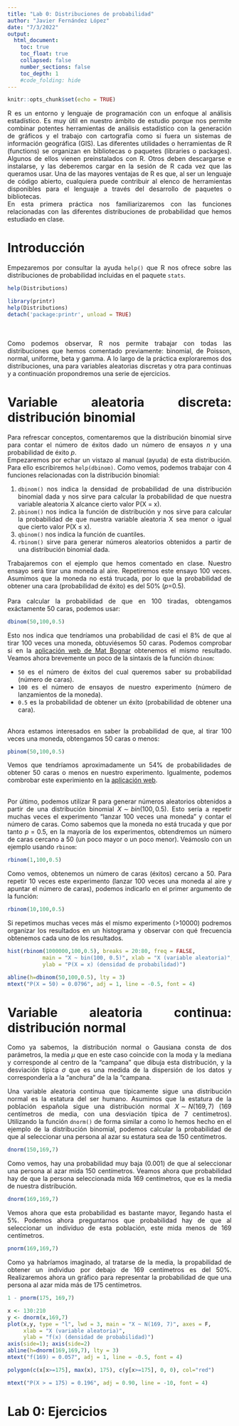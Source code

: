 ```yaml
---
title: "Lab 0: Distribuciones de probabilidad"
author: "Javier Fernández López"
date: "7/3/2022"
output: 
  html_document:
    toc: true
    toc_float: true
    collapsed: false
    number_sections: false
    toc_depth: 1
    #code_folding: hide
---
```


<style>
body {
text-align: justify}
</style>

```r
knitr::opts_chunk$set(echo = TRUE)
```

R es un entorno y lenguaje de programación con un enfoque al análisis estadístico. Es muy útil en nuestro ámbito de estudio porque nos permite combinar potentes herramientas de análisis estadístico con la generación de gráficos y el trabajo con cartografía como si fuera un sistemas de información geográfica (GIS).
Las diferentes utilidades o herramientas de R (functions) se organizan en bibliotecas o paquetes (libraries o packages). Algunos de ellos vienen preinstalados con R. Otros deben descargarse e instalarse, y las deberemos cargar en la sesión de R cada vez que las queramos usar. Una de las mayores ventajas de R es que, al ser un lenguaje de código abierto, cualquiera puede contribuir al elenco de herramientas disponibles para el lenguaje a través del desarrollo de paquetes o bibliotecas.
<br/>
En esta primera práctica nos familiarizaremos con las funciones relacionadas con las diferentes distribuciones de probabilidad que hemos estudiado en clase.

# Introducción

Empezaremos por consultar la ayuda `help()` que R nos ofrece sobre las distribuciones de probabilidad incluidas en el paquete `stats`.
```r
help(Distributions)
```
```r
library(printr)
help(Distributions)
detach('package:printr', unload = TRUE)
```
<br/><br/>
Como podemos observar, R nos permite trabajar con todas las distribuciones que hemos comentado
previamente: binomial, de Poisson, normal, uniforme, beta y gamma. A lo largo de la práctica exploraremos dos distribuciones, una para variables aleatorias discretas y otra para continuas y a continuación propondremos una serie de ejercicios.

# Variable aleatoria discreta: distribución binomial
Para refrescar conceptos, comentaremos que la distribución binomial sirve para contar el número de éxitos dado un número de ensayos _n_ y una probabilidad de éxito _p_.
\begin{equation}
\tag{Eq 1}\label{eq1}
X \sim bin(n, p)
\end{equation}
<br/>
Empezaremos por echar un vistazo al manual (ayuda) de esta distribución. Para ello escribiremos `help(dbinom)`. Como vemos, podemos trabajar con 4 funciones relacionadas con la distribución binomial:

1.   `dbinom()` nos indica la densidad de probabilidad de una distribución binomial dada y nos sirve para calcular la probabilidad de que nuestra variable aleatoria X alcance cierto valor P(X = x).
2.   `pbinom()` nos indica la función de distribución y nos sirve para calcular la probabilidad de que nuestra variable aleatoria X sea menor o igual que cierto valor P(X $\leq$ x).
3.   `qbinom()` nos indica la función de cuantiles.
4.   `rbinom()` sirve para generar números aleatorios obtenidos a partir de una distribución binomial dada.

Trabajaremos con el ejemplo que hemos comentado en clase. Nuestro ensayo será tirar una moneda al aire. Repetiremos este ensayo 100 veces. Asumimos que la moneda no está trucada, por lo que la probabilidad de obtener una cara (probabilidad de éxito) es del 50% (_p_=0.5).
<br/><br/>
Para calcular la probabilidad de que en 100 tiradas, obtengamos exáctamente 50 caras, podemos usar:
```r
dbinom(50,100,0.5)
```
Esto nos indica que tendríamos una probabilidad de casi el 8% de que al tirar 100 veces una moneda, obtuviésemos 50 caras. Podemos comprobar si en la [aplicación web de Mat Bognar](https://homepage.divms.uiowa.edu/~mbognar/applets/bin.html) obtenemos el mismo resultado. Veamos ahora brevemente un poco de la sintaxis de la función `dbinom`:

*   `50` es el número de éxitos del cual queremos saber su probabilidad (número de caras).
*   `100` es el número de ensayos de nuestro experimento (número de lanzamientos de la moneda).
*   `0.5` es la probabilidad de obtener un éxito (probabilidad de obtener una cara).
<br/><br/>

Ahora estamos interesados en saber la probabilidad de que, al tirar 100 veces una moneda, obtengamos 50 caras o menos:

```r
pbinom(50,100,0.5)
```
Vemos que tendríamos aproximadamente un 54% de probabilidades de obtener 50 caras o menos en nuestro experimento. Igualmente, podemos combrobar este experimiento en la [aplicación web](https://homepage.divms.uiowa.edu/~mbognar/applets/bin.html).
<br/><br/>

Por último, podemos utilizar R para generar números aleatorios obtenidos a partir de una distribución binomial $X \sim bin(100, 0.5)$. Esto sería a repetir muchas veces el experimento "lanzar 100 veces una moneda" y contar el número de caras. Como sabemos que la moneda no está trucada y que por tanto $p = 0.5$, en la mayoría de los experimentos, obtendremos un número de caras cercano a 50 (un poco mayor o un poco menor). Veámoslo con un ejemplo usando `rbinom`:

```r
rbinom(1,100,0.5)
```
Como vemos, obtenemos un número de caras (éxitos) cercano a 50. Para repetir 10 veces este experimento (lanzar 100 veces una moneda al aire y apuntar el número de caras), podemos indicarlo en el primer argumento de la función:

```r
rbinom(10,100,0.5)
```
Si repetimos muchas veces más el mismo experimento (>10000) podremos organizar los resultados en un histograma y observar con qué frecuencia obtenemos cada uno de los resultados.

```r
hist(rbinom(1000000,100,0.5), breaks = 20:80, freq = FALSE, 
           main = "X ~ bin(100, 0.5)", xlab = "X (variable aleatoria)",
           ylab = "P(X = x) (densidad de probabilidad)")

abline(h=dbinom(50,100,0.5), lty = 3)
mtext("P(X = 50) = 0.0796", adj = 1, line = -0.5, font = 4)
```

# Variable aleatoria continua: distribución normal
Como ya sabemos, la distribución normal o Gausiana consta de dos parámetros, la media $\mu$ que en este caso coincide con la moda y la mediana y corresponde al centro de la "campana" que dibuja esta distribución, y la desviación típica $\sigma$ que es una medida de la dispersión de los datos y correspondería a la "anchura" de la la "campana.
\begin{equation}
\tag{Eq 2}\label{eq2}
X \sim N(\mu, \sigma)
\end{equation}
<br/>

Una variable aleatoria continua que típicamente sigue una distribución normal es la estatura del ser humano. Asumimos que la estatura de la población española sigue una distribución normal $X \sim N(169, 7)$ (169 centímetros de media, con una desviación típica de 7 centímetros). Utilizando la función `dnorm()` de forma similar a como lo hemos hecho en el ejemplo de la distribución binomial, podemos calcular la probabilidad de que al seleccionar una persona al azar su estatura sea de 150 centímetros.

```r
dnorm(150,169,7)
```
Como vemos, hay una probabilidad muy baja (0.001) de que al seleccionar una persona al azar mida 150 centímetros. Veamos ahora que probabilidad hay de que la persona seleccionada mida 169 centímetros, que es la media de nuestra distribución.

```r
dnorm(169,169,7)
```
Vemos ahora que esta probabilidad es bastante mayor, llegando hasta el 5%. Podemos ahora preguntarnos que probabilidad hay de que al seleccionar un individuo de esta población, este mida menos de 169 centímetros.

```r
pnorm(169,169,7)
```
Como ya habríamos imaginado, al tratarse de la media, la propabilidad de obtener un individuo por debajo de 169 centímetros es del 50%. Realizaremos ahora un gráfico para representar la probabilidad de que una persona al azar mida más de 175 centímetros.

```r
1 - pnorm(175, 169,7)

x <- 130:210
y <- dnorm(x,169,7)
plot(x,y, type = "l", lwd = 3, main = "X ~ N(169, 7)", axes = F,
     xlab = "X (variable aleatoria)",
     ylab = "f(x) (densidad de probabilidad)")
axis(side=1); axis(side=2)
abline(h=dnorm(169,169,7), lty = 3)
mtext("f(169) = 0.057", adj = 1, line = -0.5, font = 4)

polygon(c(x[x>=175], max(x), 175), c(y[x>=175], 0, 0), col="red")

mtext("P(X > = 175) = 0.196", adj = 0.90, line = -10, font = 4)
```


# Lab 0: Ejercicios



